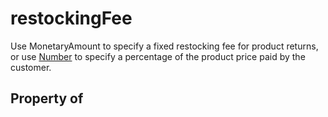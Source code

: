   

# restockingFee

Use <Link href="/MonetaryAmount">MonetaryAmount</Link> to specify a fixed restocking fee for product returns, or use <a class="localLink" href="/Number">Number</a> to specify a percentage of the product price paid by the customer.

## Property of



